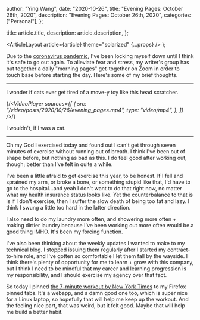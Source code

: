 
  author: "Ying Wang",
  date: "2020-10-26",
  title: "Evening Pages: October 26th, 2020",
  description: "Evening Pages: October 26th, 2020",
  categories: ["Personal"],
};

  title: article.title,
  description: article.description,
};

  <ArticleLayout article={article} theme="solarized" {...props} />
);

Due to the [coronavirus
pandemic](https://en.wikipedia.org/wiki/2019-20_coronavirus_pandemic), I've been
locking myself down until I think it's safe to go out again. To alleviate fear
and stress, my writer's group has put together a daily "morning pages"
get-together on Zoom in order to touch base before starting the day. Here's some
of my brief thoughts.

---

I wonder if cats ever get tired of a move-y toy like this head scratcher.

{/_<VideoPlayer
sources={[
{
src: "/video/posts/2020/10/26/evening_pages.mp4",
type: "video/mp4",
},
]}
/>_/}

I wouldn't, if I was a cat.

---

Oh my God I exercised today and found out I can't get through seven minutes of
exercise without running out of breath. I think I've been out of shape before,
but nothing as bad as this. I do feel good after working out, though; better
than I've felt in quite a while.

I've been a little afraid to get exercise this year, to be honest. If I fell and
sprained my arm, or broke a bone, or something stupid like that, I'd have to go
to the hospital...and yeah I don't want to do that right now, no matter what my
health insurance status looks like. Yet the counterbalance to that is is if I
don't exercise, then I suffer the slow death of being too fat and lazy. I think
I swung a little too hard in the latter direction.

I also need to do my laundry more often, and showering more often + making
dirtier laundry because I've been working out more often would be a good thing
IMHO. It's been my forcing function.

I've also been thinking about the weekly updates I wanted to make to my
technical blog. I stopped issuing them regularly after I started my
contract-to-hire role, and I've gotten so comfortable I let them fall by the
wayside. I think there's plenty of opportunity for me to learn + grow with this
company, but I think I need to be mindful that my career and learning
progression is my responsibility, and I should exercise my agency over that
fact.

So today I pinned [the 7-minute workout by New York
Times](https://www.nytimes.com/interactive/projects/well/workouts/) to my
Firefox pinned tabs. It's a webapp, and a damn good one too, which is super nice
for a Linux laptop, so hopefully that will help me keep up the workout. And the
feeling nice part, that was weird, but it felt good. Maybe that will help me
build a better habit.
